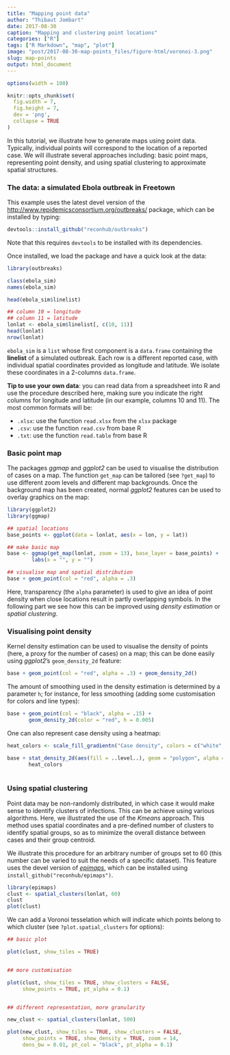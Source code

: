 ```yaml
---
title: "Mapping point data"
author: "Thibaut Jombart"
date: 2017-08-30
caption: "Mapping and clustering point locations"
categories: ["R"]
tags: ["R Markdown", "map", "plot"]
image: "post/2017-08-30-map-points_files/figure-html/voronoi-3.png"
slug: map-points
output: html_document
---
```




```r
options(width = 100)

knitr::opts_chunk$set(
  fig.width = 7, 
  fig.height = 7,
  dev = 'png',
  collapse = TRUE
)
```


In this tutorial, we illustrate how to generate maps using point
data. Typically, individual points will correspond to the location of a reported
case. We will illustrate several approaches including: basic point maps,
representing point density, and using spatial clustering to approximate spatial
structures.





### The data: a simulated Ebola outbreak in Freetown

This example uses the latest devel version of the
[http://www.repidemicsconsortium.org/outbreaks/](*outbreaks*) package, which can
be installed by typing:

```r

devtools::install_github("reconhub/outbreaks")

```

Note that this requires `devtools` to be installed with its dependencies.


Once installed, we load the package and have a quick look at the data:


```r

library(outbreaks)

class(ebola_sim)
names(ebola_sim)

head(ebola_sim$linelist)

## column 10 = longitude
## column 11 = latitude
lonlat <- ebola_sim$linelist[, c(10, 11)]
head(lonlat)
nrow(lonlat)

```

`ebola_sim` is a `list` whose first component is a `data.frame` containing the
**linelist** of a simulated outbreak. Each row is a different reported case,
with individual spatial coordinates provided as longitude and latitude. We
isolate these coordinates in a 2-columns `data.frame`.

**Tip to use your own data**: you can read data from a spreadsheet into R and
use the procedure described here, making sure you indicate the right columns for
longitude and latitude (in our example, columns 10 and 11). The most common
formats will be:

- `.xlsx`: use the function `read.xlsx` from the `xlsx` package
- `.csv`: use the function `read.csv` from base R
- `.txt`: use the function `read.table` from base R



### Basic point map

The packages *ggmap* and *ggplot2* can be used to visualise the distribution of
cases on a map. The function `get_map` can be tailored (see `?get_map`) to use
different zoom levels and different map backgrounds. Once the background map has
been created, normal *ggplot2* features can be used to overlay graphics on the
map:

```r

library(ggplot2)
library(ggmap)

## spatial locations
base_points <- ggplot(data = lonlat, aes(x = lon, y = lat))

## make basic map
base <- ggmap(get_map(lonlat, zoom = 13), base_layer = base_points) +
        labs(x = "", y = "")

## visualise map and spatial distribution
base + geom_point(col = "red", alpha = .3)

```

Here, transparency (the `alpha` parameter) is used to give an idea of point
density when close locations result in partly overlapping symbols. In the following part we see how this can be improved using *density estimation* or *spatial clustering*.




### Visualising point density

Kernel density estimation can be used to visualise the density of points (here,
a proxy for the number of cases) on a map; this can be done easily using
*ggplot2*'s `geom_density_2d` feature:

```r

base + geom_point(col = "red", alpha = .3) + geom_density_2d()

```

The amount of smoothing used in the density estimation is determined by a
parameter `h`; for instance, for less smoothing (adding some customisation for
colors and line types):

```r

base + geom_point(col = "black", alpha = .15) +
       geom_density_2d(color = "red", h = 0.005)


```



One can also represent case density using a heatmap:

```r

heat_colors <- scale_fill_gradientn("Case density", colors = c("white", "gold", "red", "darkred"), guide = FALSE)

base + stat_density_2d(aes(fill = ..level..), geom = "polygon", alpha = .3) +
       heat_colors
       
```




### Using spatial clustering

Point data may be non-randomly distributed, in which case it would make sense to
identify clusters of infections. This can be achieve using various
algorithms. Here, we illustrated the use of the *Kmeans* approach. This method
uses spatial coordinates and a pre-defined number of clusters to identify
spatial groups, so as to minimize the overall distance between cases and their
group centroid.

We illustrate this procedure for an arbitrary number of groups set to 60 (this
number can be varied to suit the needs of a specific dataset). This feature uses
the devel version of [*epimaps*](https://github.com/reconhub/epimaps), which can
be installed using `install_github("reconhub/epimaps")`.

```r

library(epimaps)
clust <- spatial_clusters(lonlat, 60)
clust
plot(clust)

```

We can add a Voronoi tesselation which will indicate which points belong to
which cluster (see `?plot.spatial_clusters` for options):

```r
## basic plot

plot(clust, show_tiles = TRUE)


## more customisation

plot(clust, show_tiles = TRUE, show_clusters = FALSE,
     show_points = TRUE, pt_alpha = 0.1)


## different representation, more granularity

new_clust <- spatial_clusters(lonlat, 500)

plot(new_clust, show_tiles = TRUE, show_clusters = FALSE,
     show_points = TRUE, show_density = TRUE, zoom = 14,
     dens_bw = 0.01, pt_col = "black", pt_alpha = 0.1)

```
